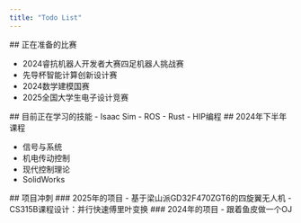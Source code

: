 ```yaml
---
title: "Todo List"
---
```



<TodoList>
  ## 正在准备的比赛

  - 2024睿抗机器人开发者大赛四足机器人挑战赛
  - 先导杯智能计算创新设计赛
  - 2024数学建模国赛
  - 2025全国大学生电子设计竞赛

  <TodoListRight>
    ## 目前正在学习的技能
    - Isaac Sim
    - ROS
    - Rust
    - HIP编程
  </TodoListRight>
</TodoList>
<TodoList>
  ## 2024年下半年课程

  - 信号与系统
  - 机电传动控制
  - 现代控制理论
  - SolidWorks

  <TodoListRight>
    ## 项目冲刺
    ### 2025年的项目
    - 基于梁山派GD32F470ZGT6的四旋翼无人机
    - CS315B课程设计：并行快速傅里叶变换
    ### 2024年的项目
    - 跟着鱼皮做一个OJ

    
  </TodoListRight>
</TodoList>